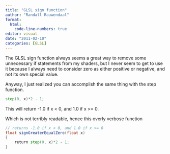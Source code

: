 ```yaml
---
title: "GLSL sign function"
author: "Randall Rauwendaal"
format: 
  html:
    code-line-numbers: true
editor: visual
date: "2011-02-10"
categories: [GLSL]
---
```

The GLSL sign function always seems a great way to remove some unnecessary if statements from my shaders, but I never seem to get to use it because I always need to consider zero as either positive or negative, and not its own special value.

Anyway, I just realized you can accomplish the same thing with the step function.

``` glsl
step(0, x)*2 - 1;
```

This will return -1.0 if x < 0, and 1.0 if x >= 0.

Which is not terribly readable, hence this overly verbose function
	
``` glsl
// returns -1.0 if x < 0, and 1.0 if x >= 0
float signGreaterEqualZero(float x)
{
    return step(0, x)*2 - 1;
}
```